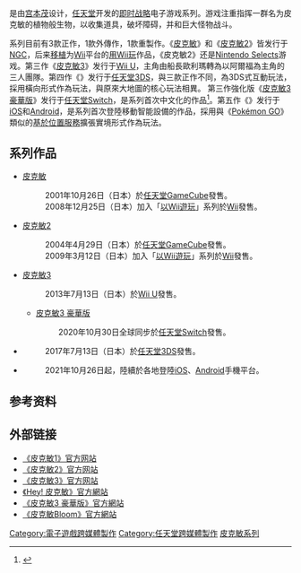 {{NoteTA
| G1=Games
| G2=Nintendo
| 1=zh-tw:歐利瑪; zh-cn:欧力马; zh-hk:歐利瑪; zh:奥里马
}}
{{Redirect2|皮克敏|2001年發行的系列首作|皮克敏 (游戏)}}
{{Infobox video game series
| title = 皮克敏系列
| japanese = ピクミン
| english = Pikmin
| image =
| caption =
| developer = [[任天堂情报开发本部|任天堂情报开发本部]]<br/>{{link-jp|ARZEST|アーゼスト}}<br>[[Niantic|Niantic]]
| publisher = [[任天堂|任天堂]]<br>Niantic
| genre = [[即时战略游戏|即时战略]]
| platform = [[任天堂GameCube|任天堂GameCube]]<br/>[[Wii|Wii]]<br/>[[Wii_U|Wii U]]<br/>[[任天堂3DS|任天堂3DS]]<br/>[[任天堂Switch|任天堂Switch]]<br>[[iOS|iOS]]<br>[[Android|Android]]
| platform of origin = 任天堂GameCube
| first release version = [[皮克敏|皮克敏]]
| first release date = 2001年10月26日
| latest release version = {{le|皮克敏Bloom|Pikmin Bloom}}
| latest release date = 2021年10月26日
| spinoffs =
| creator = [[宫本茂|宫本茂]]
}}

{{vgsname|皮克敏|ja=ピクミン|en=Pikmin}}是由[[宫本茂|宫本茂]]设计，[[任天堂|任天堂]]开发的[[即时战略游戏|即时战略]]电子游戏系列。游戏注重指挥一群名为皮克敏的植物般生物，以收集道具，破坏障碍，并和巨大怪物战斗。

系列目前有3款正作，1款外傳作，1款重製作。《[[皮克敏|皮克敏]]》和《[[皮克敏2|皮克敏2]]》皆发行于[[任天堂GameCube|NGC]]，后来[[遊戲移植|移植]]为[[Wii|Wii]]平台的[[用Wii玩|用Wii玩]]作品，《皮克敏2》还是[[以Wii遊玩|Nintendo Selects]]游戏。第三作《[[皮克敏3|皮克敏3]]》发行于[[Wii_U|Wii U]]，主角由船長歐利瑪轉為以阿爾福為主角的三人團隊。第四作《{{lj|Hey! 皮克敏|Hey! ピクミン}}》发行于[[任天堂3DS|任天堂3DS]]，與三款正作不同，為3DS式互動玩法，採用橫向形式作為玩法，與原來大地圖的核心玩法相異。
第三作強化版《[[皮克敏3|皮克敏3 豪華版]]》发行于[[任天堂Switch|任天堂Switch]]，是系列首次中文化的作品<ref>{{Cite web|title=《ピクミン３》變成豪華版在Nintendo Switch登場。收錄新要素，將於10月30日發售。|url=https://www.nintendo.com.hk/topics/article/a_200805_02.html|accessdate=2020-08-05|work=任天堂(香港)有限公司網站|language=zh-hant|archive-date=2022-01-11|archive-url=https://web.archive.org/web/20220111185650/https://www.nintendo.com.hk/topics/article/a_200805_02.html|dead-url=no}}</ref>。第五作《{{le|皮克敏Bloom|Pikmin Bloom}}》发行于[[iOS|iOS]]和[[Android|Android]]，是系列首次登陸移動智能設備的作品，採用與《[[Pokémon_GO|Pokémon GO]]》類似的[[基于位置的服务|基於位置服務]]擴張實境形式作為玩法。

== 系列作品 ==
{{Timeline of release years
| range1       = 2001
| range1_color = #85cd4f #cbe5b8 <!-- Based on series logo -->
| 2001 = [[皮克敏_(游戏)|皮克敏]]
| 2004 = [[皮克敏2|皮克敏2]]
| 2008 = [[皮克敏_(游戏)|皮克敏（Wii）]]
| 2009 =[[皮克敏2|皮克敏2（Wii）]]
| 2013 = [[皮克敏3|皮克敏3]]
| 2017 = {{lj|Hey! 皮克敏|Hey! ピクミン|Hey! 皮克敏}}
| 2020 = [[皮克敏3#豪華版|皮克敏3 豪華版]]
| 2021 = {{le|皮克敏Bloom|Pikmin Bloom|皮克敏Bloom}}
| TBA  = 皮克敏4
}}
*[[皮克敏_(游戏)|皮克敏]]
*: 2001年10月26日（日本）於[[任天堂GameCube|任天堂GameCube]]發售。
*: 2008年12月25日（日本）加入「[[以Wii遊玩|以Wii遊玩]]」系列於[[Wii|Wii]]發售。
* [[皮克敏2|皮克敏2]]
*: 2004年4月29日（日本）於[[任天堂GameCube|任天堂GameCube]]發售。
*: 2009年3月12日（日本）加入「[[以Wii遊玩|以Wii遊玩]]」系列於[[Wii|Wii]]發售。
* [[皮克敏3|皮克敏3]]
*: 2013年7月13日（日本）於[[Wii_U|Wii U]]發售。
** [[皮克敏3#豪華版|皮克敏3 豪華版]]
**: 2020年10月30日全球同步於[[任天堂Switch|任天堂Switch]]發售。
* {{lj|Hey! 皮克敏|Hey! ピクミン|Hey! 皮克敏}}
*: 2017年7月13日（日本）於[[任天堂3DS|任天堂3DS]]發售。
* {{le|皮克敏Bloom|Pikmin Bloom|皮克敏Bloom}}
*: 2021年10月26日起，陸續於各地登陸[[iOS|iOS]]、[[Android|Android]]手機平台。

== 参考资料 ==
{{reflist}}

== 外部链接 ==

* [http://www.nintendo.co.jp/ngc/gpij/index.html 《皮克敏1》官方网站] {{Wayback|url=http://www.nintendo.co.jp/ngc/gpij/index.html |date=20140818081616 }}{{ja}}
* [http://www.nintendo.co.jp/ngc/gpvj/index.html 《皮克敏2》官方网站] {{Wayback|url=http://www.nintendo.co.jp/ngc/gpvj/index.html |date=20140904172404 }}{{ja}}
* [http://www.nintendo.co.jp/wiiu/ac3j/index.html 《皮克敏3》官方网站] {{Wayback|url=http://www.nintendo.co.jp/wiiu/ac3j/index.html |date=20140818020356 }}{{ja}}
* [https://www.nintendo.co.jp/3ds/brcj/ 《Hey! 皮克敏》官方網站] {{Wayback|url=https://www.nintendo.co.jp/3ds/brcj/ |date=20200122031425 }}{{ja}}
* [https://www.nintendo.tw/switch/ampna/ 《皮克敏3 豪華版》官方網站] {{Wayback|url=https://www.nintendo.tw/switch/ampna/ |date=20210112044037 }}{{zh-hant}}
* [https://www.pikminbloom.com/zh_hant/ 《皮克敏Bloom》官方網站] {{Wayback|url=https://www.pikminbloom.com/zh_hant/ |date=20211121133520 }}{{zh-hant}}

{{皮克敏系列}}
{{任天堂游戏系列}}

{{DEFAULTSORT:Pikmin}}
[[Category:電子遊戲跨媒體製作|Category:電子遊戲跨媒體製作]]
[[Category:任天堂跨媒體製作|Category:任天堂跨媒體製作]]
[[Category:皮克敏系列|]]